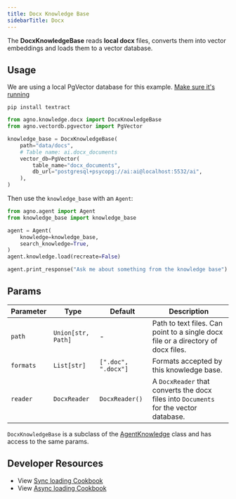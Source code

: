 ```yaml
---
title: Docx Knowledge Base
sidebarTitle: Docx
---
```


The **DocxKnowledgeBase** reads **local docx** files, converts them into vector embeddings and loads them to a vector database.

## Usage

<Note>

We are using a local PgVector database for this example. [Make sure it's running](https://docs.agno.com/vectordb/pgvector)

</Note>

```shell
pip install textract
```

```python
from agno.knowledge.docx import DocxKnowledgeBase
from agno.vectordb.pgvector import PgVector

knowledge_base = DocxKnowledgeBase(
    path="data/docs",
    # Table name: ai.docx_documents
    vector_db=PgVector(
        table_name="docx_documents",
        db_url="postgresql+psycopg://ai:ai@localhost:5532/ai",
    ),
)
```

Then use the `knowledge_base` with an `Agent`:

```python
from agno.agent import Agent
from knowledge_base import knowledge_base

agent = Agent(
    knowledge=knowledge_base,
    search_knowledge=True,
)
agent.knowledge.load(recreate=False)

agent.print_response("Ask me about something from the knowledge base")
```

## Params

| Parameter | Type               | Default             | Description                                                                           |
| --------- | ------------------ | ------------------- | ------------------------------------------------------------------------------------- |
| `path`    | `Union[str, Path]` | -                   | Path to text files. Can point to a single docx file or a directory of docx files.     |
| `formats` | `List[str]`        | `[".doc", ".docx"]` | Formats accepted by this knowledge base.                                              |
| `reader`  | `DocxReader`       | `DocxReader()`      | A `DocxReader` that converts the docx files into `Documents` for the vector database. |

`DocxKnowledgeBase` is a subclass of the [AgentKnowledge](/reference/knowledge/base) class and has access to the same params.

## Developer Resources

- View [Sync loading Cookbook](https://github.com/agno-agi/agno/blob/main/cookbook/agent_concepts/knowledge/docx_kb.py)
- View [Async loading Cookbook](https://github.com/agno-agi/agno/blob/main/cookbook/agent_concepts/knowledge/docx_kb_async.py)

